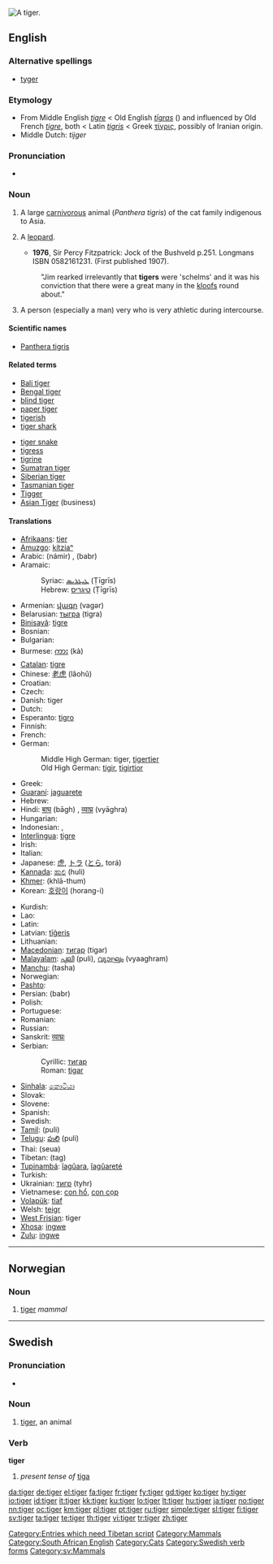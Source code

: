 {{wikipedia}}
[[Image:Panthera tigris tigris.jpg|thumb|A tiger.]]
{{also|Tiger}}
==English==

===Alternative spellings===
* [[tyger]] {{italbrac|dated}}

===Etymology===
* From Middle English ''[[tigre]]'' < Old English ''[[tigras|tīgras]]'' ({{p}}) and influenced by Old French ''[[tigre]]'', both < Latin ''[[tigris]]'' < Greek [[τίγρις]], possibly of Iranian origin.
* Middle Dutch: ''tijger''

===Pronunciation===
* {{audio|en-us-tiger.ogg|Audio (US)}}
*: {{rhymes|aɪɡə(r)}}

===Noun===
{{en-noun}}

# A large [[carnivorous]] animal (''Panthera tigris'') of the cat family indigenous to Asia.
# {{context|South African|dated|_|but still used}} A [[leopard]].
#* '''1976''', Sir Percy Fitzpatrick: Jock of the Bushveld p.251. Longmans ISBN 0582161231. (First published 1907).
#: "Jim rearked irrelevantly that '''tigers''' were 'schelms' and it was his conviction that there were a great many in the [[kloof]]s round about."
# {{US|slang}} A person (especially a man) very who is very athletic during intercourse.

====Scientific names====
* [[Panthera tigris]]

====Related terms====
{{top2}}
* [[Bali tiger]]
* [[Bengal tiger]]
* [[blind tiger]]
* [[paper tiger]]
* [[tigerish]]
* [[tiger shark]]
{{mid2}}
* [[tiger snake]]
* [[tigress]]
* [[tigrine]]
* [[Sumatran tiger]]
* [[Siberian tiger]]
* [[Tasmanian tiger]]
* [[Tigger]]
* [[Asian Tiger]] (business)
{{trans-bottom}}

====Translations====
{{trans-top|The mammal}}
* [[Afrikaans]]: [[tier]]
* [[Amuzgo]]: [[kítziaⁿ]]
* Arabic: {{Arab|[[نمر|نَمِرٌ]]}} (námir) {{m}}, {{Arab|[[ببر|بَبرٌ]]}} (babr) {{m}}
* Aramaic:
*: Syriac: [[ܛܝܓܪܝܣ]] (Ṭīgrīs) {{m}}
*: Hebrew: [[טיגריס]] (Ṭīgrīs) {{m}}
* Armenian: [[վագր]] (vagər)
* Belarusian: [[тыгра]] (tigra) {{f}}
* [[Binisayâ]]: [[tigre]]
* Bosnian: {{t-|bs|tigar|m}}
* Bulgarian: {{t+|bg|тигър|m|tr=tígər|sc=Cyrl}}
* Burmese: [[ကား]] (kà)
* [[Catalan]]: [[tigre]] {{m}}
* Chinese: [[老虎]] (lǎohǔ)
* Croatian: {{t+|hr|tigar|m}}
* Czech: {{t-|cs|tygr|m}}
* Danish: tiger {{g|Danish}}
* Dutch: {{t+|nl|tijger|m}}
* Esperanto: [[tigro]]
* Finnish: {{t+|fi|tiikeri}}
* French: {{t+|fr|tigre|m}}
* German: {{t+|de|Tiger|m}}
*: Middle High German: tiger, [[tigertier]]
*: Old High German: [[tigir]], [[tigirtior]]
* Greek: {{t-|el|τίγρις|m|f|tr=tígris|sc=Grek}}
* [[Guaraní]]: [[jaguarete]]
* Hebrew: {{t-|he|טיגריס|m|tr=tigris|sc=Hebr}}
* Hindi: [[बाघ]] (bāgh) {{m}}, [[व्याघ्र]] (vyāghra) {{m}}
* Hungarian: {{t+|hu|tigris}}
* Indonesian: {{t+|id|harimau|xs=Indonesian}}, {{t+|id|macan|xs=Indonesian}}
* [[Interlingua]]: [[tigre]]
* Irish: {{t+|ga|tíogar|m|xs=Irish}}
* Italian: {{t+|it|tigre|f}}
* Japanese: [[虎]], [[トラ]] ([[とら]], torá)
* [[Kannada]]: [[ಹುಲಿ]] (huli)
* [[Khmer]]: {{Khmr|[[ខ្លាធំ]]}} (khlā-thum)
* Korean: [[호랑이]] (horang-i)
{{trans-mid}}
* Kurdish: {{KUchar|[[پڵنگ]]}}
* Lao: {{t-|lo|ເສືອ|tr=syya|sc=Laoo|xs=Lao}}
* Latin: {{t+|la|tigris|m|f|alt=tīgris}}
* Latvian: [[tīģeris]] {{m}}
* Lithuanian: {{t+|lt|tigras|m|xs=Lithuanian}}
* [[Macedonian]]: [[тигар#Macedonian|тигар]] (tigar) {{m}}
* [[Malayalam]]: [[പുലി]] (puli), [[വ്യാഘ്രം]] (vyaaghram)
* [[Manchu]]: (tasha)
* Norwegian: {{t+|no|tiger|m}}
* [[Pashto]]: {{t|ps|پړانګ|tr=pṛāng|sc=PSchar|xs=Pushto}}
* Persian: {{fa-Arab|[[ببر]]}} (babr)
* Polish: {{t+|pl|tygrys|m}}
* Portuguese: {{t+|pt|tigre|m}}
* Romanian: {{t+|ro|tigru|m}}
* Russian: {{t+|ru|тигр|m|tr=tigr|sc=Cyrl}}
* Sanskrit: [[व्याघ्रः]] {{unicode|(vyāghraḥ)}} {{m}}
* Serbian:
*: Cyrillic: [[тигар#Serbian|тигар]] {{m}}
*: Roman: [[tigar#Serbian|tigar]] {{m}}
* [[Sinhala]]: [[කොටියා]] {{unicode|(koṭiya)}}
* Slovak: {{t-|sk|tiger|m}}
* Slovene: {{t+|sl|tiger|m}}
* Spanish: {{t+|es|tigre|m}}
* Swedish: {{t+|sv|tiger|c}}
* [[Tamil]]: {{t+|ta|புலி|xs=Tamil}} (puli)
* [[Telugu]]: [[పులి]] (puli)
* Thai: {{Thai|[[เสือ]]}} (seua)
* Tibetan: (tag)
* [[Tupinambá]]: [[îagûara]], [[îagûareté]]
* Turkish: {{t+|tr|kaplan}}
* Ukrainian: [[тигр]] (tyhr) {{m}}
* Vietnamese: [[con hổ]], [[con cọp]]
* [[Volapük]]: [[tiaf]]
* Welsh: [[teigr]] {{m}}
* [[West Frisian]]: tiger {{c}}
* [[Xhosa]]: [[ingwe]]
* [[Zulu]]: [[ingwe]]
{{trans-bottom}}

[[Category:Entries which need Tibetan script]]
[[Category:Mammals]]
[[Category:South African English]]

----

==Norwegian==

===Noun===
{{no-noun-irreg|m|[[tigeren]]|[[tigre]]/[[tigere]]|[[tigrene]]/[[tigerene]]}}

# [[#Noun|tiger]] ''mammal''

----

==Swedish==

===Pronunciation===
* {{audio|Sv-tiger.ogg|audio}}

===Noun===
{{sv-noun-reg-r-c|3=tigra}}
{{infl|sv|noun|g=c}}

# [[#Noun|tiger]], an animal

===Verb===
'''tiger'''

# ''present tense of'' [[tiga#Swedish|tiga]]

[[Category:Cats]]
[[Category:Swedish verb forms]]
[[Category:sv:Mammals]]

[[da:tiger]]
[[de:tiger]]
[[el:tiger]]
[[fa:tiger]]
[[fr:tiger]]
[[fy:tiger]]
[[gd:tiger]]
[[ko:tiger]]
[[hy:tiger]]
[[io:tiger]]
[[id:tiger]]
[[it:tiger]]
[[kk:tiger]]
[[ku:tiger]]
[[lo:tiger]]
[[lt:tiger]]
[[hu:tiger]]
[[ja:tiger]]
[[no:tiger]]
[[nn:tiger]]
[[oc:tiger]]
[[km:tiger]]
[[pl:tiger]]
[[pt:tiger]]
[[ru:tiger]]
[[simple:tiger]]
[[sl:tiger]]
[[fi:tiger]]
[[sv:tiger]]
[[ta:tiger]]
[[te:tiger]]
[[th:tiger]]
[[vi:tiger]]
[[tr:tiger]]
[[zh:tiger]]